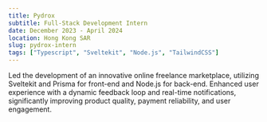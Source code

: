 ```yaml
---
title: Pydrox
subtitle: Full-Stack Development Intern
date: December 2023 - April 2024
location: Hong Kong SAR
slug: pydrox-intern
tags: ["Typescript", "Sveltekit", "Node.js", "TailwindCSS"]
---
```


Led the development of an innovative online freelance marketplace, utilizing Sveltekit and Prisma for front-end and Node.js for back-end.
Enhanced user experience with a dynamic feedback loop and real-time notifications, significantly improving product quality, payment reliability, and user engagement.
